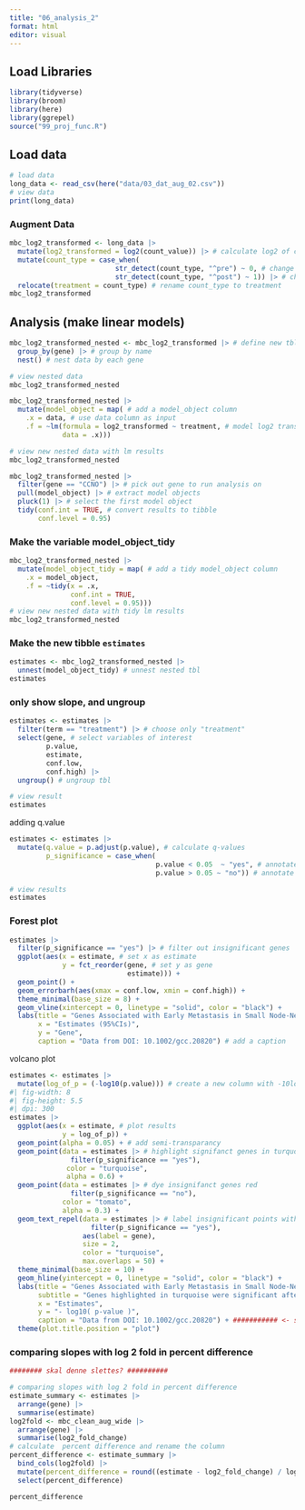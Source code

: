 ```yaml
---
title: "06_analysis_2"
format: html
editor: visual
---
```


## Load Libraries

```r
library(tidyverse)
library(broom)
library(here)
library(ggrepel)
source("99_proj_func.R")
```

## Load data

```r
# load data
long_data <- read_csv(here("data/03_dat_aug_02.csv"))
# view data
print(long_data)
```

### Augment Data

```r
mbc_log2_transformed <- long_data |>
  mutate(log2_transformed = log2(count_value)) |> # calculate log2 of counts
  mutate(count_type = case_when(
                          str_detect(count_type, "^pre") ~ 0, # change "pre" to 0
                          str_detect(count_type, "^post") ~ 1)) |> # change "post" to 1
  relocate(treatment = count_type) # rename count_type to treatment 
mbc_log2_transformed
```

## Analysis (make linear models)

```r
mbc_log2_transformed_nested <- mbc_log2_transformed |> # define new tbl
  group_by(gene) |> # group by name
  nest() # nest data by each gene

# view nested data
mbc_log2_transformed_nested
```

```r
mbc_log2_transformed_nested |> 
  mutate(model_object = map( # add a model_object column
    .x = data, # use data column as input
    .f = ~lm(formula = log2_transformed ~ treatment, # model log2 transformed values based on treatment
             data = .x)))

# view new nested data with lm results
mbc_log2_transformed_nested
```

```r
mbc_log2_transformed_nested |>
  filter(gene == "CCNO") |> # pick out gene to run analysis on
  pull(model_object) |> # extract model objects
  pluck(1) |> # select the first model object
  tidy(conf.int = TRUE, # convert results to tibble
       conf.level = 0.95)
```

### Make the variable model_object_tidy

```r
mbc_log2_transformed_nested |> 
  mutate(model_object_tidy = map( # add a tidy model_object column
    .x = model_object,
    .f = ~tidy(x = .x,
               conf.int = TRUE,
               conf.level = 0.95)))
# view new nested data with tidy lm results
mbc_log2_transformed_nested
```

### Make the new tibble **`estimates`**

```r
estimates <- mbc_log2_transformed_nested |> 
  unnest(model_object_tidy) # unnest nested tbl
estimates
```

### only show slope, and ungroup

```r
estimates <- estimates |> 
  filter(term == "treatment") |> # choose only "treatment"
  select(gene, # select variables of interest
         p.value, 
         estimate, 
         conf.low, 
         conf.high) |> 
  ungroup() # ungroup tbl

# view result
estimates
```

adding q.value

```r
estimates <- estimates |> 
  mutate(q.value = p.adjust(p.value), # calculate q-values 
         p_significance = case_when(
                                    p.value < 0.05  ~ "yes", # annotate p-value below 0,05 to "yes"
                                    p.value > 0.05 ~ "no")) # annotate p-value above 0,05 to "no"

# view results
estimates
```

### Forest plot

```r

estimates |> 
  filter(p_significance == "yes") |> # filter out insignificant genes
  ggplot(aes(x = estimate, # set x as estimate 
             y = fct_reorder(gene, # set y as gene 
                             estimate))) +
  geom_point() +
  geom_errorbarh(aes(xmax = conf.low, xmin = conf.high)) +
  theme_minimal(base_size = 8) +
  geom_vline(xintercept = 0, linetype = "solid", color = "black") +
  labs(title = "Genes Associated with Early Metastasis in Small Node-Negative Breast Carcinoma",
       x = "Estimates (95%CIs)",
       y = "Gene",
       caption = "Data from DOI: 10.1002/gcc.20820") # add a caption
```

volcano plot

```r
estimates <- estimates |> 
  mutate(log_of_p = (-log10(p.value))) # create a new column with -10log10(p)
#| fig-width: 8
#| fig-height: 5.5
#| dpi: 300
estimates |> 
  ggplot(aes(x = estimate, # plot results
             y = log_of_p)) + 
  geom_point(alpha = 0.05) + # add semi-transparancy 
  geom_point(data = estimates |> # highlight signifanct genes in turquoise 
               filter(p_significance == "yes"), 
              color = "turquoise", 
              alpha = 0.6) +
  geom_point(data = estimates |> # dye insignifanct genes red 
               filter(p_significance == "no"), 
             color = "tomato", 
             alpha = 0.3) +
  geom_text_repel(data = estimates |> # label insignificant points with gene name
                    filter(p_significance == "yes"), 
                  aes(label = gene), 
                  size = 2, 
                  color = "turquoise", 
                  max.overlaps = 50) +
  theme_minimal(base_size = 10) +
  geom_hline(yintercept = 0, linetype = "solid", color = "black") +
  labs(title = "Genes Associated with Early Metastasis in Small Node-Negative Breast Carcinoma",
       subtitle = "Genes highlighted in turquoise were significant after multiple testing correction",
       x = "Estimates",
       y = "- log10( p-value )",
       caption = "Data from DOI: 10.1002/gcc.20820") + ########### <- skal dette slettes?
  theme(plot.title.position = "plot")
```

### comparing slopes with log 2 fold in percent difference

```r

######## skal denne slettes? ##########

# comparing slopes with log 2 fold in percent difference
estimate_summary <- estimates |>
  arrange(gene) |> 
  summarise(estimate)
log2fold <- mbc_clean_aug_wide |> 
  arrange(gene) |> 
  summarise(log2_fold_change)
# calculate  percent difference and rename the column
percent_difference <- estimate_summary |> 
  bind_cols(log2fold) |> 
  mutate(percent_difference = round((estimate - log2_fold_change) / log2_fold_change * 100, 2)) %>%
  select(percent_difference)

percent_difference


```
